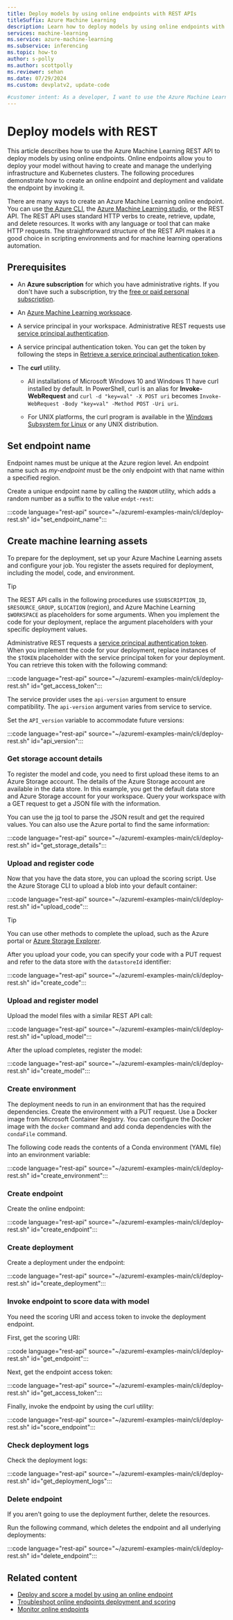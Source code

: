 ```yaml
---
title: Deploy models by using online endpoints with REST APIs
titleSuffix: Azure Machine Learning
description: Learn how to deploy models by using online endpoints with REST APIs, including creation of assets, training jobs, and hyperparameter tuning sweep jobs.
services: machine-learning
ms.service: azure-machine-learning
ms.subservice: inferencing
ms.topic: how-to
author: s-polly
ms.author: scottpolly
ms.reviewer: sehan
ms.date: 07/29/2024
ms.custom: devplatv2, update-code

#customer intent: As a developer, I want to use the Azure Machine Learning REST APIs so that I can deploy models by using online endpoints.
---
```


# Deploy models with REST

This article describes how to use the Azure Machine Learning REST API to deploy models by using online endpoints. Online endpoints allow you to deploy your model without having to create and manage the underlying infrastructure and Kubernetes clusters. The following procedures demonstrate how to create an online endpoint and deployment and validate the endpoint by invoking it.

There are many ways to create an Azure Machine Learning online endpoint. You can use [the Azure CLI](how-to-deploy-online-endpoints.md), the [Azure Machine Learning studio](how-to-deploy-online-endpoints.md), or the REST API. The REST API uses standard HTTP verbs to create, retrieve, update, and delete resources. It works with any language or tool that can make HTTP requests. The straightforward structure of the REST API makes it a good choice in scripting environments and for machine learning operations automation.

## Prerequisites

- An **Azure subscription** for which you have administrative rights. If you don't have such a subscription, try the [free or paid personal subscription](https://azure.microsoft.com/free/).

- An [Azure Machine Learning workspace](quickstart-create-resources.md).

- A service principal in your workspace. Administrative REST requests use [service principal authentication](how-to-setup-authentication.md#use-service-principal-authentication).

- A service principal authentication token. You can get the token by following the steps in [Retrieve a service principal authentication token](./how-to-manage-rest.md#retrieve-a-service-principal-authentication-token).

- The **curl** utility.

   - All installations of Microsoft Windows 10 and Windows 11 have curl installed by default. In PowerShell, curl is an alias for **Invoke-WebRequest** and `curl -d "key=val" -X POST uri` becomes `Invoke-WebRequest -Body "key=val" -Method POST -Uri uri`. 

   - For UNIX platforms, the curl program is available in the [Windows Subsystem for Linux](/windows/wsl/install) or any UNIX distribution.

## Set endpoint name

Endpoint names must be unique at the Azure region level. An endpoint name such as _my-endpoint_ must be the only endpoint with that name within a specified region.

Create a unique endpoint name by calling the `RANDOM` utility, which adds a random number as a suffix to the value `endpt-rest`:

:::code language="rest-api" source="~/azureml-examples-main/cli/deploy-rest.sh" id="set_endpoint_name":::

## Create machine learning assets

To prepare for the deployment, set up your Azure Machine Learning assets and configure your job. You register the assets required for deployment, including the model, code, and environment.

> [!TIP]
> The REST API calls in the following procedures use `$SUBSCRIPTION_ID`, `$RESOURCE_GROUP`, `$LOCATION` (region), and Azure Machine Learning `$WORKSPACE` as placeholders for some arguments. When you implement the code for your deployment, replace the argument placeholders with your specific deployment values. 
 
Administrative REST requests a [service principal authentication token](how-to-manage-rest.md#retrieve-a-service-principal-authentication-token). When you implement the code for your deployment, replace instances of the `$TOKEN` placeholder with the service principal token for your deployment. You can retrieve this token with the following command:

:::code language="rest-api" source="~/azureml-examples-main/cli/deploy-rest.sh" id="get_access_token":::

The service provider uses the `api-version` argument to ensure compatibility. The `api-version` argument varies from service to service.

Set the `API_version` variable to accommodate future versions:

:::code language="rest-api" source="~/azureml-examples-main/cli/deploy-rest.sh" id="api_version":::

### Get storage account details

To register the model and code, you need to first upload these items to an Azure Storage account. The details of the Azure Storage account are available in the data store. In this example, you get the default data store and Azure Storage account for your workspace. Query your workspace with a GET request to get a JSON file with the information.

You can use the [jq](https://jqlang.github.io/jq/) tool to parse the JSON result and get the required values. You can also use the Azure portal to find the same information:

:::code language="rest-api" source="~/azureml-examples-main/cli/deploy-rest.sh" id="get_storage_details":::

### Upload and register code

Now that you have the data store, you can upload the scoring script. Use the Azure Storage CLI to upload a blob into your default container:

:::code language="rest-api" source="~/azureml-examples-main/cli/deploy-rest.sh" id="upload_code":::

> [!TIP]
> You can use other methods to complete the upload, such as the Azure portal or [Azure Storage Explorer](https://azure.microsoft.com/features/storage-explorer/).

After you upload your code, you can specify your code with a PUT request and refer to the data store with the `datastoreId` identifier:

:::code language="rest-api" source="~/azureml-examples-main/cli/deploy-rest.sh" id="create_code":::

### Upload and register model

Upload the model files with a similar REST API call:

:::code language="rest-api" source="~/azureml-examples-main/cli/deploy-rest.sh" id="upload_model":::

After the upload completes, register the model:

:::code language="rest-api" source="~/azureml-examples-main/cli/deploy-rest.sh" id="create_model":::

### Create environment

The deployment needs to run in an environment that has the required dependencies. Create the environment with a PUT request. Use a Docker image from Microsoft Container Registry. You can configure the Docker image with the `docker` command and add conda dependencies with the `condaFile` command.

The following code reads the contents of a Conda environment (YAML file) into an environment variable:

:::code language="rest-api" source="~/azureml-examples-main/cli/deploy-rest.sh" id="create_environment":::

### Create endpoint

Create the online endpoint:

:::code language="rest-api" source="~/azureml-examples-main/cli/deploy-rest.sh" id="create_endpoint":::

### Create deployment

Create a deployment under the endpoint:

:::code language="rest-api" source="~/azureml-examples-main/cli/deploy-rest.sh" id="create_deployment":::

### Invoke endpoint to score data with model

You need the scoring URI and access token to invoke the deployment endpoint. 

First, get the scoring URI:

:::code language="rest-api" source="~/azureml-examples-main/cli/deploy-rest.sh" id="get_endpoint":::

Next, get the endpoint access token:

:::code language="rest-api" source="~/azureml-examples-main/cli/deploy-rest.sh" id="get_access_token":::

Finally, invoke the endpoint by using the curl utility:

:::code language="rest-api" source="~/azureml-examples-main/cli/deploy-rest.sh" id="score_endpoint":::

### Check deployment logs

Check the deployment logs:

:::code language="rest-api" source="~/azureml-examples-main/cli/deploy-rest.sh" id="get_deployment_logs":::

### Delete endpoint

If you aren't going to use the deployment further, delete the resources.

Run the following command, which deletes the endpoint and all underlying deployments:

:::code language="rest-api" source="~/azureml-examples-main/cli/deploy-rest.sh" id="delete_endpoint":::

## Related content

- [Deploy and score a model by using an online endpoint](how-to-deploy-online-endpoints.md)
- [Troubleshoot online endpoints deployment and scoring](how-to-troubleshoot-online-endpoints.md)
- [Monitor online endpoints](how-to-monitor-online-endpoints.md)
